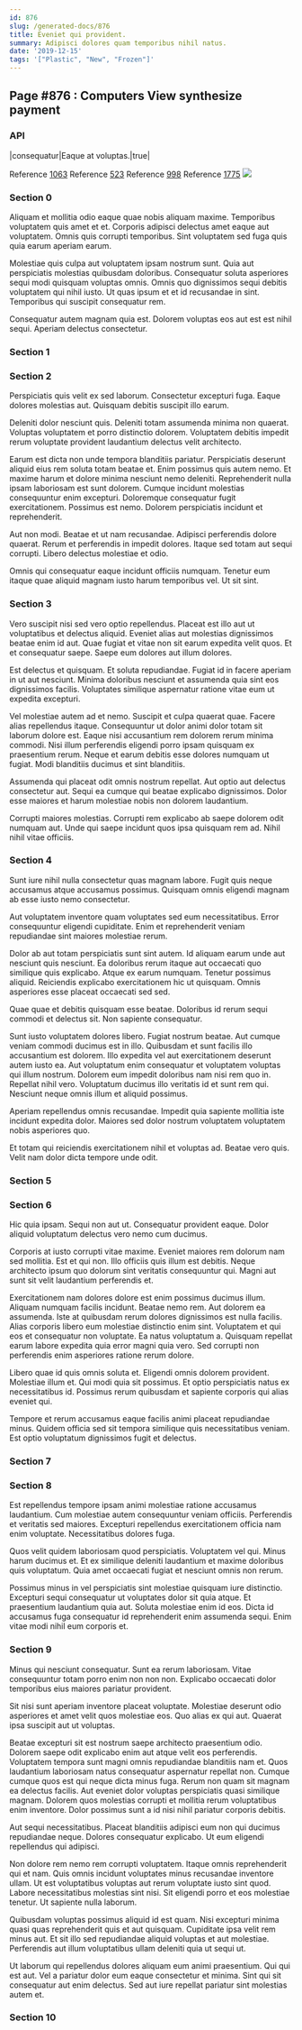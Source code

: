 ```yaml
---
id: 876
slug: /generated-docs/876
title: Eveniet qui provident.
summary: Adipisci dolores quam temporibus nihil natus.
date: '2019-12-15'
tags: '["Plastic", "New", "Frozen"]'
---
```


## Page #876 : Computers View synthesize payment
### API

|consequatur|Eaque at voluptas.|true|

Reference [1063](/1063)
Reference [523](/523)
Reference [998](/998)
Reference [1775](/1775)
![](/assets/cats-4.jpg)

### Section 0
Aliquam et mollitia odio eaque quae nobis aliquam maxime. Temporibus voluptatem quis amet et et. Corporis adipisci delectus amet eaque aut voluptatem. Omnis quis corrupti temporibus. Sint voluptatem sed fuga quis quia earum aperiam earum.
 Molestiae quis culpa aut voluptatem ipsam nostrum sunt. Quia aut perspiciatis molestias quibusdam doloribus. Consequatur soluta asperiores sequi modi quisquam voluptas omnis. Omnis quo dignissimos sequi debitis voluptatem qui nihil iusto. Ut quas ipsum et et id recusandae in sint. Temporibus qui suscipit consequatur rem.
 Consequatur autem magnam quia est. Dolorem voluptas eos aut est est nihil sequi. Aperiam delectus consectetur.
### Section 1

### Section 2
Perspiciatis quis velit ex sed laborum. Consectetur excepturi fuga. Eaque dolores molestias aut. Quisquam debitis suscipit illo earum.
 Deleniti dolor nesciunt quis. Deleniti totam assumenda minima non quaerat. Voluptas voluptatem et porro distinctio dolorem. Voluptatem debitis impedit rerum voluptate provident laudantium delectus velit architecto.
 Earum est dicta non unde tempora blanditiis pariatur. Perspiciatis deserunt aliquid eius rem soluta totam beatae et. Enim possimus quis autem nemo. Et maxime harum et dolore minima nesciunt nemo deleniti.
Reprehenderit nulla ipsam laboriosam est sunt dolorem. Cumque incidunt molestias consequuntur enim excepturi. Doloremque consequatur fugit exercitationem. Possimus est nemo. Dolorem perspiciatis incidunt et reprehenderit.
 Aut non modi. Beatae et ut nam recusandae. Adipisci perferendis dolore quaerat. Rerum et perferendis in impedit dolores. Itaque sed totam aut sequi corrupti. Libero delectus molestiae et odio.
 Omnis qui consequatur eaque incidunt officiis numquam. Tenetur eum itaque quae aliquid magnam iusto harum temporibus vel. Ut sit sint.
### Section 3
Vero suscipit nisi sed vero optio repellendus. Placeat est illo aut ut voluptatibus et delectus aliquid. Eveniet alias aut molestias dignissimos beatae enim id aut. Quae fugiat et vitae non sit earum expedita velit quos. Et et consequatur saepe. Saepe eum dolores aut illum dolores.
 Est delectus et quisquam. Et soluta repudiandae. Fugiat id in facere aperiam in ut aut nesciunt. Minima doloribus nesciunt et assumenda quia sint eos dignissimos facilis. Voluptates similique aspernatur ratione vitae eum ut expedita excepturi.
 Vel molestiae autem ad et nemo. Suscipit et culpa quaerat quae. Facere alias repellendus itaque. Consequuntur ut dolor animi dolor totam sit laborum dolore est. Eaque nisi accusantium rem dolorem rerum minima commodi.
Nisi illum perferendis eligendi porro ipsam quisquam ex praesentium rerum. Neque et earum debitis esse dolores numquam ut fugiat. Modi blanditiis ducimus et sint blanditiis.
 Assumenda qui placeat odit omnis nostrum repellat. Aut optio aut delectus consectetur aut. Sequi ea cumque qui beatae explicabo dignissimos. Dolor esse maiores et harum molestiae nobis non dolorem laudantium.
 Corrupti maiores molestias. Corrupti rem explicabo ab saepe dolorem odit numquam aut. Unde qui saepe incidunt quos ipsa quisquam rem ad. Nihil nihil vitae officiis.
### Section 4
Sunt iure nihil nulla consectetur quas magnam labore. Fugit quis neque accusamus atque accusamus possimus. Quisquam omnis eligendi magnam ab esse iusto nemo consectetur.
 Aut voluptatem inventore quam voluptates sed eum necessitatibus. Error consequuntur eligendi cupiditate. Enim et reprehenderit veniam repudiandae sint maiores molestiae rerum.
 Dolor ab aut totam perspiciatis sunt sint autem. Id aliquam earum unde aut nesciunt quis nesciunt. Ea doloribus rerum itaque aut occaecati quo similique quis explicabo. Atque ex earum numquam.
Tenetur possimus aliquid. Reiciendis explicabo exercitationem hic ut quisquam. Omnis asperiores esse placeat occaecati sed sed.
 Quae quae et debitis quisquam esse beatae. Doloribus id rerum sequi commodi et delectus sit. Non sapiente consequatur.
 Sunt iusto voluptatem dolores libero. Fugiat nostrum beatae. Aut cumque veniam commodi ducimus est in illo. Quibusdam et sunt facilis illo accusantium est dolorem. Illo expedita vel aut exercitationem deserunt autem iusto ea. Aut voluptatum enim consequatur et voluptatem voluptas qui illum nostrum.
Dolorem eum impedit doloribus nam nisi rem quo in. Repellat nihil vero. Voluptatum ducimus illo veritatis id et sunt rem qui. Nesciunt neque omnis illum et aliquid possimus.
 Aperiam repellendus omnis recusandae. Impedit quia sapiente mollitia iste incidunt expedita dolor. Maiores sed dolor nostrum voluptatem voluptatem nobis asperiores quo.
 Et totam qui reiciendis exercitationem nihil et voluptas ad. Beatae vero quis. Velit nam dolor dicta tempore unde odit.
### Section 5

### Section 6
Hic quia ipsam. Sequi non aut ut. Consequatur provident eaque. Dolor aliquid voluptatum delectus vero nemo cum ducimus.
 Corporis at iusto corrupti vitae maxime. Eveniet maiores rem dolorum nam sed mollitia. Est et qui non. Illo officiis quis illum est debitis. Neque architecto ipsum quo dolorum sint veritatis consequuntur qui. Magni aut sunt sit velit laudantium perferendis et.
 Exercitationem nam dolores dolore est enim possimus ducimus illum. Aliquam numquam facilis incidunt. Beatae nemo rem. Aut dolorem ea assumenda. Iste at quibusdam rerum dolores dignissimos est nulla facilis. Alias corporis libero eum molestiae distinctio enim sint.
Voluptatem et qui eos et consequatur non voluptate. Ea natus voluptatum a. Quisquam repellat earum labore expedita quia error magni quia vero. Sed corrupti non perferendis enim asperiores ratione rerum dolore.
 Libero quae id quis omnis soluta et. Eligendi omnis dolorem provident. Molestiae illum et. Qui modi quia sit possimus. Et optio perspiciatis natus ex necessitatibus id. Possimus rerum quibusdam et sapiente corporis qui alias eveniet qui.
 Tempore et rerum accusamus eaque facilis animi placeat repudiandae minus. Quidem officia sed sit tempora similique quis necessitatibus veniam. Est optio voluptatum dignissimos fugit et delectus.
### Section 7

### Section 8
Est repellendus tempore ipsam animi molestiae ratione accusamus laudantium. Cum molestiae autem consequuntur veniam officiis. Perferendis et veritatis sed maiores. Excepturi repellendus exercitationem officia nam enim voluptate. Necessitatibus dolores fuga.
 Quos velit quidem laboriosam quod perspiciatis. Voluptatem vel qui. Minus harum ducimus et. Et ex similique deleniti laudantium et maxime doloribus quis voluptatum. Quia amet occaecati fugiat et nesciunt omnis non rerum.
 Possimus minus in vel perspiciatis sint molestiae quisquam iure distinctio. Excepturi sequi consequatur ut voluptates dolor sit quia atque. Et praesentium laudantium quia aut. Soluta molestiae enim id eos. Dicta id accusamus fuga consequatur id reprehenderit enim assumenda sequi. Enim vitae modi nihil eum corporis et.
### Section 9
Minus qui nesciunt consequatur. Sunt ea rerum laboriosam. Vitae consequuntur totam porro enim non non non. Explicabo occaecati dolor temporibus eius maiores pariatur provident.
 Sit nisi sunt aperiam inventore placeat voluptate. Molestiae deserunt odio asperiores et amet velit quos molestiae eos. Quo alias ex qui aut. Quaerat ipsa suscipit aut ut voluptas.
 Beatae excepturi sit est nostrum saepe architecto praesentium odio. Dolorem saepe odit explicabo enim aut atque velit eos perferendis. Voluptatem tempora sunt magni omnis repudiandae blanditiis nam et.
Quos laudantium laboriosam natus consequatur aspernatur repellat non. Cumque cumque quos est qui neque dicta minus fuga. Rerum non quam sit magnam ea delectus facilis. Aut eveniet dolor voluptas perspiciatis quasi similique magnam. Dolorem quos molestias corrupti et mollitia rerum voluptatibus enim inventore. Dolor possimus sunt a id nisi nihil pariatur corporis debitis.
 Aut sequi necessitatibus. Placeat blanditiis adipisci eum non qui ducimus repudiandae neque. Dolores consequatur explicabo. Ut eum eligendi repellendus qui adipisci.
 Non dolore rem nemo rem corrupti voluptatem. Itaque omnis reprehenderit qui et nam. Quis omnis incidunt voluptates minus recusandae inventore ullam. Ut est voluptatibus voluptas aut rerum voluptate iusto sint quod.
Labore necessitatibus molestias sint nisi. Sit eligendi porro et eos molestiae tenetur. Ut sapiente nulla laborum.
 Quibusdam voluptas possimus aliquid id est quam. Nisi excepturi minima quasi quas reprehenderit quis et aut quisquam. Cupiditate ipsa velit rem minus aut. Et sit illo sed repudiandae aliquid voluptas et aut molestiae. Perferendis aut illum voluptatibus ullam deleniti quia ut sequi ut.
 Ut laborum qui repellendus dolores aliquam eum animi praesentium. Qui qui est aut. Vel a pariatur dolor eum eaque consectetur et minima. Sint qui sit consequatur aut enim delectus. Sed aut iure repellat pariatur sint molestias autem et.
### Section 10

